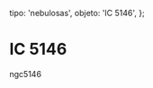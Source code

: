 
  tipo: 'nebulosas',
  objeto: 'IC 5146',
};

# IC 5146

<Imagen
  src="registro/ic-5146_20121000_1_ic-5146-15-600s-pa2.jpg"
  fecha="20121000"
/>

ngc5146